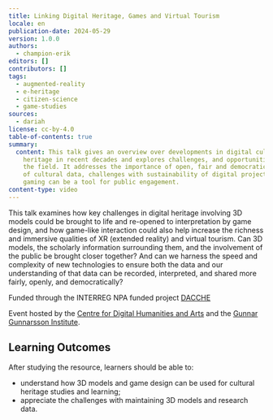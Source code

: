 ```yaml
---
title: Linking Digital Heritage, Games and Virtual Tourism
locale: en
publication-date: 2024-05-29
version: 1.0.0
authors:
  - champion-erik
editors: []
contributors: []
tags:
  - augmented-reality
  - e-heritage
  - citizen-science
  - game-studies
sources:
  - dariah
license: cc-by-4.0
table-of-contents: true
summary:
  content: This talk gives an overview over developments in digital cultural
    heritage in recent decades and explores challenges, and opportunities, in
    the field. It addresses the importance of open, fair and democratic sharing
    of cultural data, challenges with sustainability of digital projects and how
    gaming can be a tool for public engagement.
content-type: video
---
```

This talk examines how key challenges in digital heritage involving 3D models could be brought to life and re-opened to interpretation by game design, and how game-like interaction could also help increase the richness and immersive qualities of XR (extended reality) and virtual tourism. Can 3D models, the scholarly information surrounding them, and the involvement of the public be brought closer together? And can we harness the speed and complexity of new technologies to ensure both the data and our understanding of that data can be recorded, interpreted, and shared more fairly, openly, and democratically?

Funded through the INTERREG NPA funded project [DACCHE](https://linktr.ee/dacche_interreg)

Event hosted by the [Centre for Digital Humanities and Arts](https://www.mshl.is) and the
[Gunnar Gunnarsson Institute](https://www.skriduklaustur.is/is/gunnarsstofnun).

## Learning Outcomes

A﻿fter studying the resource, learners should be able to:

* understand how 3D models and game design can be used for cultural heritage studies and learning;
* appreciate the challenges with maintaining 3D models and research data.

<VideoCard provider="youtube" id="MQKy_y1IE54" title="Go to Linking Digital Heritage, Games and Virtual Tourism" image="/assets/content/assets/en/resources/hosted/linking-digital-heritage-games-and-virtual-tourism/erik.png" />
